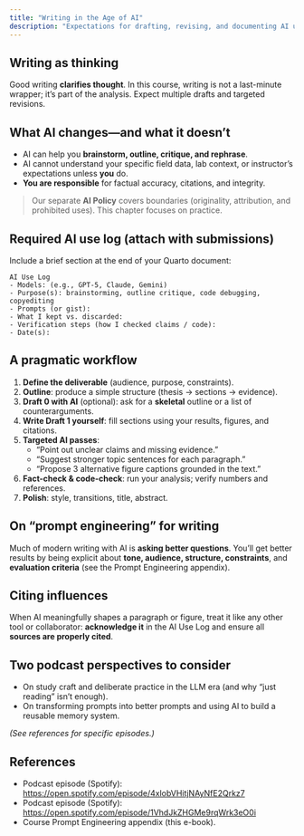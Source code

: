 ```yaml
---
title: "Writing in the Age of AI"
description: "Expectations for drafting, revising, and documenting AI use in your writing."
---
```


## Writing as thinking

Good writing **clarifies thought**. In this course, writing is not a last-minute wrapper; it’s part of the analysis. Expect multiple drafts and targeted revisions.

## What AI changes—and what it doesn’t

- AI can help you **brainstorm, outline, critique, and rephrase**.  
- AI cannot understand your specific field data, lab context, or instructor’s expectations unless **you** do.  
- **You are responsible** for factual accuracy, citations, and integrity.

> Our separate **AI Policy** covers boundaries (originality, attribution, and prohibited uses). This chapter focuses on practice.

## Required AI use log (attach with submissions)

Include a brief section at the end of your Quarto document:

```
AI Use Log
- Models: (e.g., GPT-5, Claude, Gemini)
- Purpose(s): brainstorming, outline critique, code debugging, copyediting
- Prompts (or gist): 
- What I kept vs. discarded:
- Verification steps (how I checked claims / code):
- Date(s):
```

## A pragmatic workflow

1. **Define the deliverable** (audience, purpose, constraints).  
2. **Outline**: produce a simple structure (thesis → sections → evidence).  
3. **Draft 0 with AI** (optional): ask for a **skeletal** outline or a list of counterarguments.  
4. **Write Draft 1 yourself**: fill sections using your results, figures, and citations.  
5. **Targeted AI passes**:  
   - “Point out unclear claims and missing evidence.”  
   - “Suggest stronger topic sentences for each paragraph.”  
   - “Propose 3 alternative figure captions grounded in the text.”  
6. **Fact-check & code-check**: run your analysis; verify numbers and references.  
7. **Polish**: style, transitions, title, abstract.

## On “prompt engineering” for writing

Much of modern writing with AI is **asking better questions**. You’ll get better results by being explicit about **tone, audience, structure, constraints**, and **evaluation criteria** (see the Prompt Engineering appendix).

## Citing influences

When AI meaningfully shapes a paragraph or figure, treat it like any other tool or collaborator: **acknowledge it** in the AI Use Log and ensure all **sources are properly cited**.

## Two podcast perspectives to consider

- On study craft and deliberate practice in the LLM era (and why “just reading” isn’t enough).  
- On transforming prompts into better prompts and using AI to build a reusable memory system.

*(See references for specific episodes.)*

## References

- Podcast episode (Spotify): <https://open.spotify.com/episode/4xlobVHitjNAyNfE2Qrkz7>  
- Podcast episode (Spotify): <https://open.spotify.com/episode/1VhdJkZHGMe9rqWrk3eO0i>
- Course Prompt Engineering appendix (this e-book).

